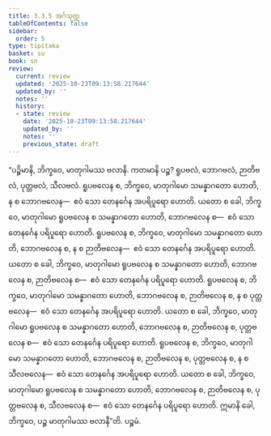 ```yaml
---
title: 3.3.5 အင်္ဂသုတ္တ
tableOfContents: false
sidebar:
  order: 5
type: tipitaka
basket: su
book: sn
review:
  current: review
  updated: '2025-10-23T09:13:58.217644'
  updated_by: ''
  notes: ''
  history:
  - state: review
    date: '2025-10-23T09:13:58.217644'
    updated_by: ''
    notes: ''
    previous_state: draft
---
```



<ReviewStatus review={frontmatter.review} showDetails={true} />

<HypothesisAnnotation frontmatter={frontmatter} />

<DynamicBreadcrumb />

<Division number="308" book="sn" e="ch" v="18" p="324">

<Paragraph number="1307" book="sn">
“ပဉ္စိမာနိ, ဘိက္ခဝေ, မာတုဂါမဿ ဗလာနိ. ကတမာနိ ပဉ္စ? ရူပဗလံ, ဘောဂဗလံ, ဉာတိဗလံ, ပုတ္တဗလံ, သီလဗလံ. ရူပဗလေန စ, ဘိက္ခဝေ, မာတုဂါမော သမန္နာဂတော ဟောတိ, န စ ဘောဂဗလေန—  ဧဝံ သော တေနင်္ဂေန အပရိပူရော ဟောတိ. ယတော စ ခေါ, ဘိက္ခဝေ, မာတုဂါမော ရူပဗလေန စ သမန္နာဂတော ဟောတိ, ဘောဂဗလေန စ—  ဧဝံ သော တေနင်္ဂေန ပရိပူရော ဟောတိ. ရူပဗလေန စ, ဘိက္ခဝေ, မာတုဂါမော သမန္နာဂတော ဟောတိ, ဘောဂဗလေန စ, န စ ဉာတိဗလေန—  ဧဝံ သော တေနင်္ဂေန အပရိပူရော ဟောတိ. ယတော စ ခေါ, ဘိက္ခဝေ, မာတုဂါမော ရူပဗလေန စ သမန္နာဂတော ဟောတိ, ဘောဂဗလေန စ, ဉာတိဗလေန စ—  ဧဝံ သော တေနင်္ဂေန ပရိပူရော ဟောတိ. ရူပဗလေန စ, ဘိက္ခဝေ, မာတုဂါမော သမန္နာဂတော ဟောတိ, ဘောဂဗလေန စ, ဉာတိဗလေန စ, န စ ပုတ္တဗလေန—  ဧဝံ သော တေနင်္ဂေန အပရိပူရော ဟောတိ. ယတော စ ခေါ, ဘိက္ခဝေ, မာတုဂါမော ရူပဗလေန စ သမန္နာဂတော ဟောတိ, ဘောဂဗလေန စ, ဉာတိဗလေန စ, ပုတ္တဗလေန စ—  ဧဝံ သော တေနင်္ဂေန ပရိပူရော ဟောတိ. ရူပဗလေန စ, ဘိက္ခဝေ, မာတုဂါမော သမန္နာဂတော ဟောတိ, ဘောဂဗလေန စ, ဉာတိဗလေန စ, ပုတ္တဗလေန စ, န စ သီလဗလေန—  ဧဝံ သော တေနင်္ဂေန အပရိပူရော ဟောတိ. ယတော စ ခေါ, ဘိက္ခဝေ, မာတုဂါမော ရူပဗလေန စ သမန္နာဂတော ဟောတိ, ဘောဂဗလေန စ, ဉာတိဗလေန စ, ပုတ္တဗလေန စ, သီလဗလေန စ—  ဧဝံ သော တေနင်္ဂေန ပရိပူရော ဟောတိ. ဣမာနိ ခေါ, ဘိက္ခဝေ, ပဉ္စ မာတုဂါမဿ ဗလာနီ”တိ.

</Paragraph>
</Division>

<Paragraph number="1308" type="center" book="sn">
ပဉ္စမံ.
</Paragraph>